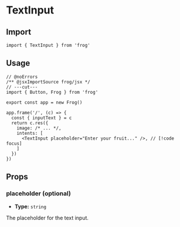 # TextInput

## Import

```tsx twoslash
import { TextInput } from 'frog'
```

## Usage

```tsx twoslash
// @noErrors
/** @jsxImportSource frog/jsx */
// ---cut---
import { Button, Frog } from 'frog'

export const app = new Frog()

app.frame('/', (c) => {
  const { inputText } = c
  return c.res({
    image: /* ... */,
    intents: [
      <TextInput placeholder="Enter your fruit..." />, // [!code focus]
    ]
  })
})
```

## Props

### placeholder (optional)

- **Type:** `string`

The placeholder for the text input.
